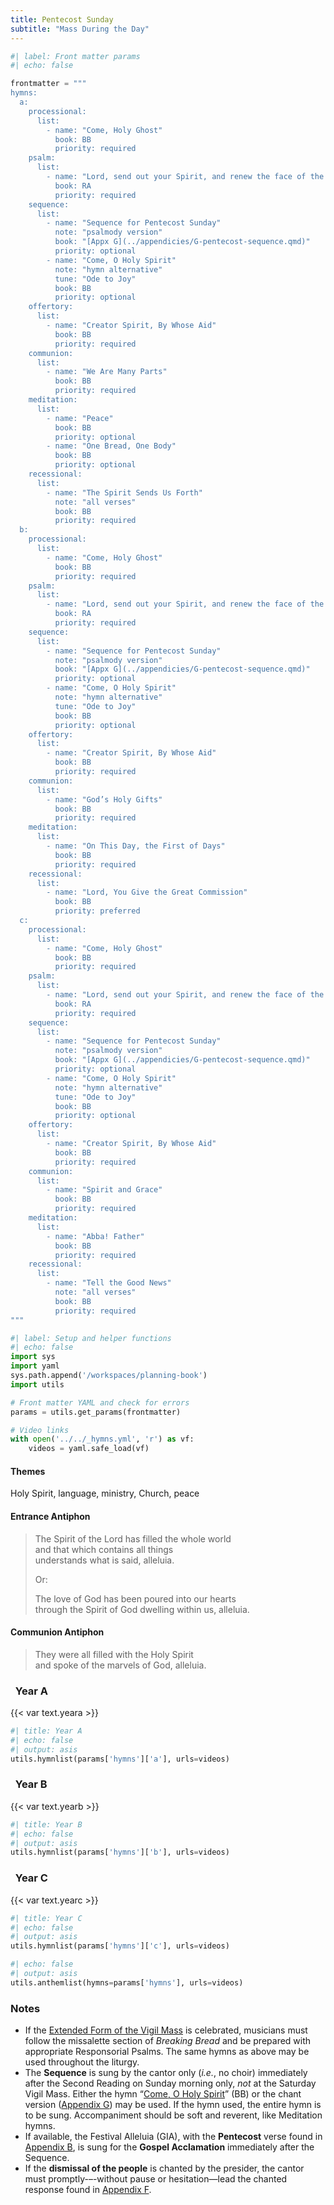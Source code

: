 ```yaml
---
title: Pentecost Sunday
subtitle: "Mass During the Day"
---
```


```python
#| label: Front matter params
#| echo: false

frontmatter = """
hymns:
  a:
    processional:
      list:
        - name: "Come, Holy Ghost"
          book: BB
          priority: required
    psalm:
      list:
        - name: "Lord, send out your Spirit, and renew the face of the earth."
          book: RA
          priority: required
    sequence:
      list:
        - name: "Sequence for Pentecost Sunday"
          note: "psalmody version"
          book: "[Appx G](../appendicies/G-pentecost-sequence.qmd)"
          priority: optional
        - name: "Come, O Holy Spirit"
          note: "hymn alternative"
          tune: "Ode to Joy"
          book: BB
          priority: optional
    offertory:
      list:
        - name: "Creator Spirit, By Whose Aid"
          book: BB
          priority: required
    communion:
      list:
        - name: "We Are Many Parts"
          book: BB
          priority: required
    meditation:
      list:
        - name: "Peace"
          book: BB
          priority: optional
        - name: "One Bread, One Body"
          book: BB
          priority: optional
    recessional:
      list:
        - name: "The Spirit Sends Us Forth"
          note: "all verses"
          book: BB
          priority: required
  b:
    processional:
      list:
        - name: "Come, Holy Ghost"
          book: BB
          priority: required
    psalm:
      list:
        - name: "Lord, send out your Spirit, and renew the face of the earth."
          book: RA
          priority: required
    sequence:
      list:
        - name: "Sequence for Pentecost Sunday"
          note: "psalmody version"
          book: "[Appx G](../appendicies/G-pentecost-sequence.qmd)"
          priority: optional
        - name: "Come, O Holy Spirit"
          note: "hymn alternative"
          tune: "Ode to Joy"
          book: BB
          priority: optional
    offertory:
      list:
        - name: "Creator Spirit, By Whose Aid"
          book: BB
          priority: required
    communion:
      list:
        - name: "God’s Holy Gifts"
          book: BB
          priority: required
    meditation:
      list:
        - name: "On This Day, the First of Days"
          book: BB
          priority: required
    recessional:
      list:
        - name: "Lord, You Give the Great Commission"
          book: BB
          priority: preferred
  c:
    processional:
      list:
        - name: "Come, Holy Ghost"
          book: BB
          priority: required
    psalm:
      list:
        - name: "Lord, send out your Spirit, and renew the face of the earth."
          book: RA
          priority: required
    sequence:
      list:
        - name: "Sequence for Pentecost Sunday"
          note: "psalmody version"
          book: "[Appx G](../appendicies/G-pentecost-sequence.qmd)"
          priority: optional
        - name: "Come, O Holy Spirit"
          note: "hymn alternative"
          tune: "Ode to Joy"
          book: BB
          priority: optional
    offertory:
      list:
        - name: "Creator Spirit, By Whose Aid"
          book: BB
          priority: required
    communion:
      list:
        - name: "Spirit and Grace"
          book: BB
          priority: required
    meditation:
      list:
        - name: "Abba! Father"
          book: BB
          priority: required
    recessional:
      list:
        - name: "Tell the Good News"
          note: "all verses"
          book: BB
          priority: required
"""
```

```python
#| label: Setup and helper functions
#| echo: false
import sys
import yaml
sys.path.append('/workspaces/planning-book')
import utils

# Front matter YAML and check for errors
params = utils.get_params(frontmatter)

# Video links
with open('../../_hymns.yml', 'r') as vf:
    videos = yaml.safe_load(vf)
```

:::  {.red}
#### **Themes**
:::

Holy Spirit, language, ministry, Church, peace

:::  {.red}
#### **Entrance Antiphon**
:::

> The Spirit of the Lord has filled the whole world  
> and that which contains all things  
> understands what is said, alleluia.  
>  
> [Or:]{.red}  
>  
> The love of God has been poured into our hearts  
> through the Spirit of God dwelling within us, alleluia.

:::  {.red}
#### **Communion Antiphon**
:::

> They were all filled with the Holy Spirit  
> and spoke of the marvels of God, alleluia.

::: {.titlered}
### &nbsp; Year A
:::
{{< var text.yeara >}}

```python
#| title: Year A
#| echo: false
#| output: asis
utils.hymnlist(params['hymns']['a'], urls=videos)
```

::: {.titlered}
### &nbsp; Year B
:::
{{< var text.yearb >}}

```python
#| title: Year B
#| echo: false
#| output: asis
utils.hymnlist(params['hymns']['b'], urls=videos)
```

::: {.titlered}
### &nbsp; Year C
:::
{{< var text.yearc >}}

```python
#| title: Year C
#| echo: false
#| output: asis
utils.hymnlist(params['hymns']['c'], urls=videos)
```


```python
#| echo: false
#| output: asis
utils.anthemlist(hymns=params['hymns'], urls=videos)
```

::: {.red}
### Notes
:::

* If the [Extended Form of the Vigil Mass](pentecost-vigil.qmd) is celebrated, musicians must follow the missalette section of *Breaking Bread* and be prepared with appropriate Responsorial Psalms. The same hymns as above may be used throughout the liturgy.
* The **Sequence** is sung by the cantor only (*i.e.*, no choir) immediately after the Second Reading on Sunday morning only, *not* at the Saturday Vigil Mass. Either the hymn “[Come, O Holy Spirit](https://www.youtube.com/watch?v=n210fEwUM48)” (BB) or the chant version ([Appendix G](../appendices/G-pentecost-sequence.qmd)) may be used. If the hymn used, the entire hymn is to be sung. Accompaniment should be soft and reverent, like Meditation hymns.
* If available, the Festival Alleluia (GIA), with the **Pentecost**
verse found in [Appendix B](../appendices/B-festival-alleluia.qmd), is sung for the **Gospel Acclamation** immediately after the Sequence.
* If the **dismissal of the people** is chanted by the presider, the cantor
must promptly-–-without pause or hesitation---lead the chanted response
found in [Appendix F](../easter/pentecost.qmd).